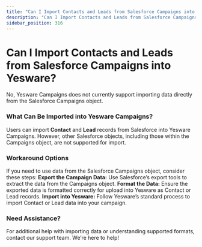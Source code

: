 ```yaml
---
title: "Can I Import Contacts and Leads from Salesforce Campaigns into Yesware?"
description: "Can I Import Contacts and Leads from Salesforce Campaigns into Yesware?"
sidebar_position: 316
---
```


# Can I Import Contacts and Leads from Salesforce Campaigns into Yesware?

No, Yesware Campaigns does not currently support importing data directly from the Salesforce Campaigns object.
### What Can Be Imported into Yesware Campaigns?
Users can import **Contact** and **Lead** records from Salesforce into Yesware Campaigns. However, other Salesforce objects, including those within the Campaigns object, are not supported for import.
### Workaround Options
If you need to use data from the Salesforce Campaigns object, consider these steps:
**Export the Campaign Data:** Use Salesforce’s export tools to extract the data from the Campaigns object.
**Format the Data:** Ensure the exported data is formatted correctly for upload into Yesware as Contact or Lead records.
**Import into Yesware:** Follow Yesware’s standard process to import Contact or Lead data into your campaign.
### Need Assistance?
For additional help with importing data or understanding supported formats, contact our support team. We’re here to help!